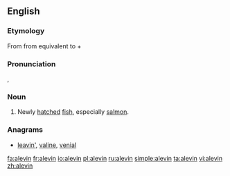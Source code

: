 ==English==
===Etymology===
From {{etyl|fr}} from {{etyl|VL.}} {{term||tr=allevamen}} equivalent to {{etyl|la}} {{term|allevare|allevā(re)|to lift up, raise}}+{{term||tr=-men}}

===Pronunciation===
{{a|US}} {{enPR|ăl'-ə-vən}}, {{IPA|/'æl.ə.vən/}}

===Noun===
{{en-noun}}

# Newly [[hatch]]ed [[fish]], especially [[salmon]].

===Anagrams===
* [[leavin'#English|leavin']], [[valine#English|valine]], [[venial#English|venial]]

[[fa:alevin]]
[[fr:alevin]]
[[io:alevin]]
[[pl:alevin]]
[[ru:alevin]]
[[simple:alevin]]
[[ta:alevin]]
[[vi:alevin]]
[[zh:alevin]]